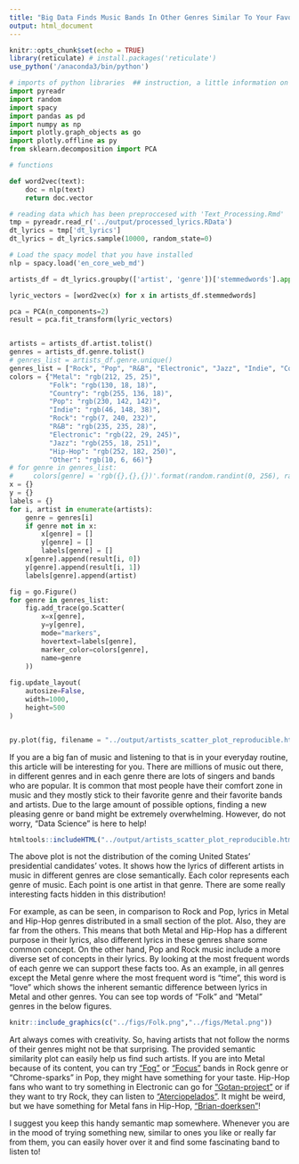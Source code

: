 ```yaml
---
title: "Big Data Finds Music Bands In Other Genres Similar To Your Favorite Genre"
output: html_document
---
```


```r
knitr::opts_chunk$set(echo = TRUE)
library(reticulate) # install.packages('reticulate')
use_python('/anaconda3/bin/python') 
```


```python
# imports of python libraries  ## instruction, a little information on what are these each library and what for
import pyreadr
import random
import spacy
import pandas as pd
import numpy as np
import plotly.graph_objects as go
import plotly.offline as py
from sklearn.decomposition import PCA
```

```python
# functions

def word2vec(text):
    doc = nlp(text)
    return doc.vector
```

```python
# reading data which has been preproccesed with 'Text_Processing.Rmd'
tmp = pyreadr.read_r('../output/processed_lyrics.RData')
dt_lyrics = tmp['dt_lyrics']
dt_lyrics = dt_lyrics.sample(10000, random_state=0)

# Load the spacy model that you have installed
nlp = spacy.load('en_core_web_md')

artists_df = dt_lyrics.groupby(['artist', 'genre'])['stemmedwords'].apply(' '.join).reset_index()

lyric_vectors = [word2vec(x) for x in artists_df.stemmedwords]

pca = PCA(n_components=2)
result = pca.fit_transform(lyric_vectors)


artists = artists_df.artist.tolist()
genres = artists_df.genre.tolist()
# genres_list = artists_df.genre.unique()
genres_list = ["Rock", "Pop", "R&B", "Electronic", "Jazz", "Indie", "Country", "Metal", "Hip-Hop", "Folk", "Other"]
colors = {"Metal": "rgb(212, 25, 25)",
          "Folk": "rgb(130, 18, 18)",
          "Country": "rgb(255, 136, 18)",
          "Pop": "rgb(230, 142, 142)",
          "Indie": "rgb(46, 148, 38)",
          "Rock": "rgb(7, 240, 232)",
          "R&B": "rgb(235, 235, 28)",
          "Electronic": "rgb(22, 29, 245)",
          "Jazz": "rgb(255, 18, 251)",
          "Hip-Hop": "rgb(252, 182, 250)",
          "Other": "rgb(10, 6, 66)"}
# for genre in genres_list:
#     colors[genre] = 'rgb({},{},{})'.format(random.randint(0, 256), random.randint(0, 256), random.randint(0, 256))
x = {}
y = {}
labels = {}
for i, artist in enumerate(artists):
    genre = genres[i]
    if genre not in x:
        x[genre] = []
        y[genre] = []
        labels[genre] = []
    x[genre].append(result[i, 0])
    y[genre].append(result[i, 1])
    labels[genre].append(artist)

fig = go.Figure()
for genre in genres_list:
    fig.add_trace(go.Scatter(
        x=x[genre],
        y=y[genre],
        mode="markers",
        hovertext=labels[genre],
        marker_color=colors[genre],
        name=genre
    ))
    
fig.update_layout(
    autosize=False,
    width=1000,
    height=500
)


py.plot(fig, filename = "../output/artists_scatter_plot_reproducible.html", auto_open=False)
```





If you are a big fan of music and listening to that is in your everyday routine, this article will be interesting for you. There are millions of music out there, in different genres and in each genre there are lots of singers and bands who are popular. It is common that most people have their comfort zone in music and they mostly stick to their favorite genre and their favorite bands and artists. Due to the large amount of possible options, finding a new pleasing genre or band might be extremely overwhelming. However, do not worry, “Data Science” is here to help! 


```r
htmltools::includeHTML("../output/artists_scatter_plot_reproducible.html")
```


The above plot is not the distribution of the coming United States’ presidential candidates' votes. It shows how the lyrics of different artists in music in different genres are close semantically. Each color represents each genre of music. Each point is one artist in that genre. There are some really interesting facts hidden in this distribution!

For example, as can be seen, in comparison to Rock and Pop, lyrics in Metal and Hip-Hop genres distributed in a small section of the plot. Also, they are far from the others. This means that both Metal and Hip-Hop has a different purpose in their lyrics, also different lyrics in these genres share some common concept. On the other hand, Pop and Rock music include a more diverse set of concepts in their lyrics. By looking at the most frequent words of each genre we can support these facts too. As an example, in all genres except the Metal genre where the most frequent word is “time”, this word is “love” which shows the inherent semantic difference between lyrics in Metal and other genres. You can see top words of "Folk" and "Metal" genres in the below figures.


```r
knitr::include_graphics(c("../figs/Folk.png","../figs/Metal.png"))
```

Art always comes with creativity. So, having artists that not follow the norms of their genres might not be that surprising. The provided semantic similarity plot can easily help us find such artists. If you are into Metal because of its content, you can try [“Fog”](https://en.wikipedia.org/wiki/Fog_(band)) or [“Focus”](https://en.wikipedia.org/wiki/Focus_(band)) bands in Rock genre or “Chrome-sparks” in Pop, they might have something for your taste. Hip-Hop fans who want to try something in Electronic can go for [“Gotan-project”](https://en.wikipedia.org/wiki/Gotan_Project) or if they want to try Rock, they can listen to [“Aterciopelados”](https://en.wikipedia.org/wiki/Aterciopelados). It might be weird, but we have something for Metal fans in Hip-Hop, [“Brian-doerksen”](https://en.wikipedia.org/wiki/Brian_Doerksen)!


I suggest you keep this handy semantic map somewhere. Whenever you are in the mood of trying something new, similar to ones you like or really far from them, you can easily hover over it and find some fascinating band to listen to!
